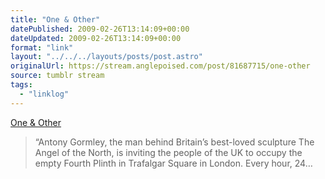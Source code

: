 ```yaml
---
title: "One & Other"
datePublished: 2009-02-26T13:14:09+00:00
dateUpdated: 2009-02-26T13:14:09+00:00
format: "link"
layout: "../../../layouts/posts/post.astro"
originalUrl: https://stream.anglepoised.com/post/81687715/one-other
source: tumblr stream
tags:
  - "linklog"
---
```


[One & Other][1]

> &ldquo;Antony Gormley, the man behind Britain&rsquo;s best-loved sculpture The Angel of the North, is inviting the people of the UK to occupy the empty Fourth Plinth in Trafalgar Square in London. Every hour, 24&hellip;

[1]: http://www.oneandother.co.uk/
